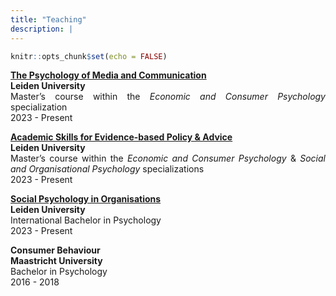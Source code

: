 ```yaml
---
title: "Teaching"
description: |
---
```


```r
knitr::opts_chunk$set(echo = FALSE)
```

<div style="text-align: justify"> [**The Psychology of Media and Communication**](https://studiegids.universiteitleiden.nl/en/courses/121555/the-psychology-of-media-and-communication)
<br> **Leiden University** <br>
Master's course within the *Economic and Consumer Psychology* specialization <br>
2023 - Present


<div style="text-align: justify"> [**Academic Skills for Evidence-based Policy \& Advice**](https://studiegids.universiteitleiden.nl/en/courses/121606/academic-skills-for-evidence-based-policy-and-advice) 
<br>**Leiden University** <br>
Master's course within the *Economic and Consumer Psychology* \& *Social and Organisational Psychology* specializations <br>
2023 - Present


<div style="text-align: justify"> [**Social Psychology in Organisations**](https://studiegids.universiteitleiden.nl/en/courses/117971/social-psychology-in-organisations) 
<br>**Leiden University** <br>
International Bachelor in Psychology <br>
2023 - Present
</div>


<div style="text-align: justify"> **Consumer Behaviour**
<br>**Maastricht University** <br>
Bachelor in Psychology <br>
2016 - 2018
</div>

<br>

